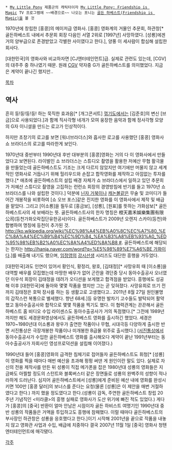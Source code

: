  * [[My Little Pony]] 제품군의 캐릭터이자 [[My Little Pony: Friendship is Magic]] TV 프로그램에 ~~배경으로~~ 나오는 포니는 [[골든 하베스트(Friendship is Magic)]]을 볼 것
1970년에 창립한 [홍콩]의 메이저급 영화사. [홍콩] 영화계의 거물인 추문회, 하관창[* 골든하베스트 내에서 추문회 회장 다음인 서열 2위로 [1997년] 사망하였다. [성룡]에겐 거의 양부급으로 존경받았고 각별한 사이였다고 한다.], 양풍 이 세사람이 합심해 설립한 회사다. 

[대한민국]의 영화사와 비교하자면 [CJ엔터테인먼트]급. 실제로 관련도 있는데, [CGV]의 대주주 중 하나였기 때문. 원래 [[CGV]] 약자중 G가 골든하베스트를 의미했었다. 지금은 계약이 끝나긴 했지만..

[[목차]]
== 역사 ==
흔히 둥!둥!둥!둥! 하는 묵직한 효과음[* [개그콘서트] [[꺾기도]]에서는 [김준호]의 변신 [브금]으로 사용되었다.]과 함께 직사각형 네개가 모여 웅장한 음악과 함께 정사각형 모양의 G자 이니셜을 만드는 로고가 인상적이다.
{{{#!HTML
<object width="425" height="344"><param name="movie" value="http://www.youtube.com/v/jf_c9jHAjqY?version=3&amp;hl=ko_KR&amp;rel=0"></param><param name="allowFullScreen" value="true"></param><param name="allowscriptaccess" value="always"></param><embed src="http://www.youtube.com/v/jf_c9jHAjqY?version=3&amp;hl=ko_KR&amp;rel=0" type="application/x-shockwave-flash" width="560" height="315" allowscriptaccess="always" allowfullscreen="true"></embed></object>
}}}

하지만 초창기의 로고를 보면 [워너브라더스]와 흡사한 로고를 사용했던 [홍콩] 영화사 쇼 브라더스의 로고를 따라한게 보인다. 
{{{#!html
<object width="425" height="344"><param name="movie" value="http://www.youtube.com/v/wITV1hBszis&hl=ko_KR&fs=1&"></param><param name="allowFullScreen" value="true"></param><param name="allowscriptaccess" value="always"></param><embed src="http://www.youtube.com/v/wITV1hBszis&hl=ko_KR&fs=1&" type="application/x-shockwave-flash" allowscriptaccess="always" allowfullscreen="true" width="425" height="344"></embed></object>
}}}

1970년대 중반부터 1990년대 후반 대부분의 [홍콩]영화는 거의 다 이 영화사에서 만들었다고 보면된다.
라이벌인 쇼 브라더스는 스튜디오 촬영을 활용한 저예산 무협 활극물을 만들었는데 골든하베스트도 기조는 크게 다르지 않았지만 여기에만 머물지 않고 세계적인 영화사로 거듭나기 위해 헐리우드와 손잡고 합작영화를 제작하고 아낌없는 투자를 했다.[* 애초에 골든하베스트의 설립 배경 자체가 쇼 브라더스에서 일하고 있던 추문희가 저예산 스튜디오 촬영을 고집하는 런런쇼 회장의 경영방침에 반기를 들고 1970년 쇼 브라더스를 나와 설립한 것이다.] 덕분에 [[닌자 거북이]]나 [[캐논볼]]같은 무술 및 코미디가 들어간 개봉작을 비롯하여 [쇼 오브 포스]같은 진지한 영화를 이 영화사에서 제작 및 배급을 맡았다. 그리고 [이소룡]을 필두로 [홍금보], [성룡], [원표]를 뜻하는 가화삼보[* 골든하베스트사의 세 보배라는 뜻. 골든하베스트사의 한자 명칭은 橙天嘉禾娛樂集團有限公司(등천가화오락집단유한공사)이다. 골든하베스트가 2009년 오렌지 스카이(등천)와 합병하여 명칭에 등천이 추가된 것. [[http://ko.wikipedia.org/wiki/%EC%98%A4%EB%A0%8C%EC%A7%80_%EC%8A%A4%EC%B9%B4%EC%9D%B4_%EA%B3%A8%EB%93%A0_%ED%95%98%EB%B2%A0%EC%8A%A4%ED%8A%B8 #]]. 골든하베스트에 해당되는 한자는 [[http://hanja.naver.com/word?q=%E5%98%89%E7%A6%BE 가화]]이다.]를 배출해 내기도 했으며, [[임정영]]의 [[강시선생]] 시리즈도 대단한 흥행을 거두었다.

[대한민국]과도 인연이 있어서 황인식, 황정리, 왕호, [김태정][* 사망유희 때 [이소룡]을 대역할 배우를 모집했는데 마땅한 배우가 없어 곤란을 겪던중 당시 동아수출공사 오너였던 이우석 회장이 김태정을 데려가 오디션을 보게했고 합격점을 받았다. 흥행에도 성공해 이후 [대한민국]에 돌아와 몇몇 작품을 했지만 그는 곧 잊혀졌다. 사망유희로 뜨기 전까지 김태정은 호떡 장사를 하는 등 생활고로 고생했다고.. 2011년 8월 27일 원인불명의 갑작스런 복통으로 별세했다. 향년 68세.]등 유명한 발차기 고수들도 발탁되어 활약했고 동아수출공사와 합작으로 몇몇 작품을 찍기도 했다. 이 협력관계는 끈끈해서 골든하베스트 홈 비디오 수입 라이센스도 동아수출공사가 거의 독점했다.[* 그전에 1989년까지만 해도 세경문화영상에서도 골든하베스트 영화를 출시하긴 했었다. 세경은 1970~1980년대 이소룡과 왕우가 출연한 작품이나 무협, 시대극등 다양하게 출시한 반면 서진통상은 극장개봉한 작품이나 미개봉한 B급물 위주로 출시했다.] ([[서진통상]]에서 동아수출공사가 수입한 골든하베스트 영화를 출시해오다 계약이 끝난 1991년부터는 동아수출공사가 자회사인 영성프로덕션을 설립해 이어졌다.)

1990년대 들어 [홍콩]영화의 급격한 침체기로 접어들자 골든하베스트도 휘청[* [성룡]이 영화를 찍을 때마다 매번 예산을 초과해 펑펑 써댄 게 원인이란 말도 있다. 실제로 자신의 전용 제작사를 만든 뒤 성룡이 직접 메가폰을 잡은 1980년대 성룡의 영화들은 지금봐도 아찔할 정도의 스턴트와 블록버스터 같은 장면들로 성룡의 완벽주의 성향이 적나라하게 드러난다. 심지어 골든하베스트에서 [성룡]에게 준비된 예산 내에 영화를 완성시키면 100만 [홍콩 달러]의 보너스를 준다는 요청(물론 [성룡]은 이 제안을 매번 거절하였다고 한다.) 까지 했을 정도였다고 한다.(성룡이 감독, 주연한 골든하베스트 창립 20주년 기념직인 <미라클>의 흥행 실패로 영화사가 도산 위기에 빠진 적도 있었다.) 게다가 [홍콩]의 [중국] 반환이 얼마 안남은 시점이자 골든 하비스트 여명기인 1990년대 중반 성룡의 작품들은 거액을 투입하고도 흥행에 참패했다. 이럴 때마다 골든하베스트의 부사장인 하관창은 성룡을 응호했다고 한다.]이기 시작해 2001년을 끝으로 작품을 내놓지 않고 영화관 사업과 수입, 배급에 치중하다 결국 2007년 11월 1일 [중국] 영화사 청톈 엔터테인먼트에 매각됐다.

[[각주]]

